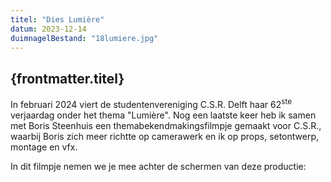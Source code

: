 ```yaml
---
titel: "Dies Lumière"
datum: 2023-12-14
duimnagelBestand: "18lumiere.jpg"
---
```



## {frontmatter.titel}

In februari 2024 viert de studentenvereniging C.S.R. Delft haar 62<sup>ste</sup> verjaardag onder het thema "Lumi&egrave;re". Nog een laatste keer heb ik samen met Boris Steenhuis een themabekendmakingsfilmpje gemaakt voor C.S.R., waarbij Boris zich meer richtte op camerawerk en ik op props, setontwerp, montage en vfx.

<Youtube titel="DiesCiefilmpje" youtubeId="-mEqkoSjM4s" />

In dit filmpje nemen we je mee achter de schermen van deze productie:
<Youtube titel="making-of" youtubeId="Nz1sXrI7chU" />
